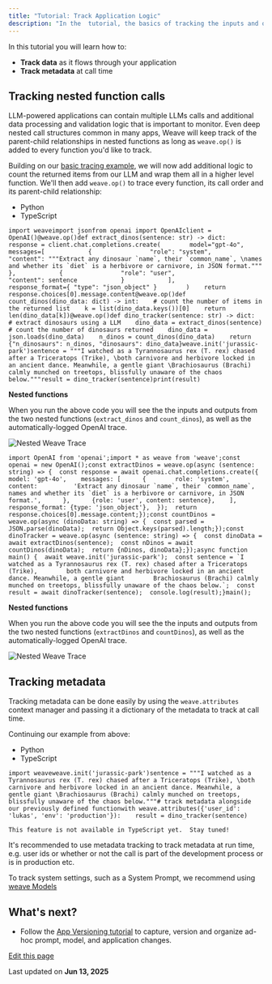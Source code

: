 ```yaml
---
title: "Tutorial: Track Application Logic"
description: "In the  tutorial, the basics of tracking the inputs and outputs of your LLMs was covered."
---
```


In this tutorial you will learn how to:

* **Track data** as it flows through your application
* **Track metadata** at call time

## Tracking nested function calls[​](/tutorial-tracing_2#tracking-nested-function-calls "Direct link to Tracking nested function calls")

LLM-powered applications can contain multiple LLMs calls and additional data processing and validation logic that is important to monitor. Even deep nested call structures common in many apps, Weave will keep track of the parent-child relationships in nested functions as long as `weave.op()` is added to every function you'd like to track.

Building on our [basic tracing example](/quickstart), we will now add additional logic to count the returned items from our LLM and wrap them all in a higher level function. We'll then add `weave.op()` to trace every function, its call order and its parent-child relationship:

* Python
* TypeScript

```
import weaveimport jsonfrom openai import OpenAIclient = OpenAI()@weave.op()def extract_dinos(sentence: str) -> dict:    response = client.chat.completions.create(        model="gpt-4o",        messages=[            {                "role": "system",                "content": """Extract any dinosaur `name`, their `common_name`, \names and whether its `diet` is a herbivore or carnivore, in JSON format."""            },            {                "role": "user",                "content": sentence            }            ],            response_format={ "type": "json_object" }        )    return response.choices[0].message.content@weave.op()def count_dinos(dino_data: dict) -> int:    # count the number of items in the returned list    k = list(dino_data.keys())[0]    return len(dino_data[k])@weave.op()def dino_tracker(sentence: str) -> dict:    # extract dinosaurs using a LLM    dino_data = extract_dinos(sentence)    # count the number of dinosaurs returned    dino_data = json.loads(dino_data)    n_dinos = count_dinos(dino_data)    return {"n_dinosaurs": n_dinos, "dinosaurs": dino_data}weave.init('jurassic-park')sentence = """I watched as a Tyrannosaurus rex (T. rex) chased after a Triceratops (Trike), \both carnivore and herbivore locked in an ancient dance. Meanwhile, a gentle giant \Brachiosaurus (Brachi) calmly munched on treetops, blissfully unaware of the chaos below."""result = dino_tracker(sentence)print(result)
```

**Nested functions**

When you run the above code you will see the the inputs and outputs from the two nested functions (`extract_dinos` and `count_dinos`), as well as the automatically-logged OpenAI trace.

![Nested Weave Trace](/images/assets/images/tutorial_tracing_2_nested_dinos-5adf698c338eb5e0496fab5599c4bd37.png)

```
import OpenAI from 'openai';import * as weave from 'weave';const openai = new OpenAI();const extractDinos = weave.op(async (sentence: string) => {  const response = await openai.chat.completions.create({    model: 'gpt-4o',    messages: [      {        role: 'system',        content:          'Extract any dinosaur `name`, their `common_name`, names and whether its `diet` is a herbivore or carnivore, in JSON format.',      },      {role: 'user', content: sentence},    ],    response_format: {type: 'json_object'},  });  return response.choices[0].message.content;});const countDinos = weave.op(async (dinoData: string) => {  const parsed = JSON.parse(dinoData);  return Object.keys(parsed).length;});const dinoTracker = weave.op(async (sentence: string) => {  const dinoData = await extractDinos(sentence);  const nDinos = await countDinos(dinoData);  return {nDinos, dinoData};});async function main() {  await weave.init('jurassic-park');  const sentence = `I watched as a Tyrannosaurus rex (T. rex) chased after a Triceratops (Trike),        both carnivore and herbivore locked in an ancient dance. Meanwhile, a gentle giant        Brachiosaurus (Brachi) calmly munched on treetops, blissfully unaware of the chaos below.`;  const result = await dinoTracker(sentence);  console.log(result);}main();
```

**Nested functions**

When you run the above code you will see the the inputs and outputs from the two nested functions (`extractDinos` and `countDinos`), as well as the automatically-logged OpenAI trace.

![Nested Weave Trace](/images/assets/images/tutorial_tracing_2_nested_dinos-5adf698c338eb5e0496fab5599c4bd37.png)

## Tracking metadata[​](/tutorial-tracing_2#tracking-metadata "Direct link to Tracking metadata")

Tracking metadata can be done easily by using the `weave.attributes` context manager and passing it a dictionary of the metadata to track at call time.

Continuing our example from above:

* Python
* TypeScript

```
import weaveweave.init('jurassic-park')sentence = """I watched as a Tyrannosaurus rex (T. rex) chased after a Triceratops (Trike), \both carnivore and herbivore locked in an ancient dance. Meanwhile, a gentle giant \Brachiosaurus (Brachi) calmly munched on treetops, blissfully unaware of the chaos below."""# track metadata alongside our previously defined functionwith weave.attributes({'user_id': 'lukas', 'env': 'production'}):    result = dino_tracker(sentence)
```

```
This feature is not available in TypeScript yet.  Stay tuned!
```

<Note>
  It's recommended to use metadata tracking to track metadata at run time, e.g. user ids or whether or not the call is part of the development process or is in production etc.

  To track system settings, such as a System Prompt, we recommend using [weave Models](/guides/core-types/models)
</Note>

## What's next?[​](/tutorial-tracing_2#whats-next "Direct link to What's next?")

* Follow the [App Versioning tutorial](/tutorial-weave_models) to capture, version and organize ad-hoc prompt, model, and application changes.

[Edit this page](https://github.com/wandb/weave/blob/master/docs/docs/tutorial-tracing_2.md)

Last updated on **Jun 13, 2025**
